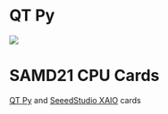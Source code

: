 = QT Py =

<img src="http://land-boards.com/blwiki/images/5/52/QT_Py_4600-06.jpg"></img>

= SAMD21 CPU Cards =

[https://www.adafruit.com/product/4600 QT Py] and [https://www.seeedstudio.com/Seeeduino-XIAO-Arduino-Microcontroller-SAMD21-Cortex-M0+-p-4426.html?queryID=3273c05f7923d5ee5cbc677ce4892180&objectID=4426&indexName=bazaar_retailer_products SeeedStudio XAIO] cards
